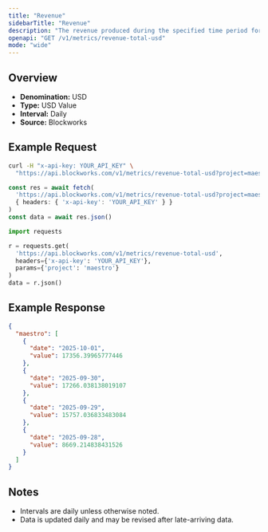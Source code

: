 ```yaml
---
title: "Revenue"
sidebarTitle: "Revenue"
description: "The revenue produced during the specified time period for given project."
openapi: "GET /v1/metrics/revenue-total-usd"
mode: "wide"
---
```


## Overview

- **Denomination:** USD
- **Type:** USD Value
- **Interval:** Daily
- **Source:** Blockworks

## Example Request

<CodeGroup>

```bash cURL
curl -H "x-api-key: YOUR_API_KEY" \
  "https://api.blockworks.com/v1/metrics/revenue-total-usd?project=maestro"
```

```typescript TypeScript
const res = await fetch(
  'https://api.blockworks.com/v1/metrics/revenue-total-usd?project=maestro',
  { headers: { 'x-api-key': 'YOUR_API_KEY' } }
)
const data = await res.json()
```

```python Python
import requests

r = requests.get(
  'https://api.blockworks.com/v1/metrics/revenue-total-usd',
  headers={'x-api-key': 'YOUR_API_KEY'},
  params={'project': 'maestro'}
)
data = r.json()
```

</CodeGroup>

## Example Response

```json
{
  "maestro": [
    {
      "date": "2025-10-01",
      "value": 17356.39965777446
    },
    {
      "date": "2025-09-30",
      "value": 17266.038138019107
    },
    {
      "date": "2025-09-29",
      "value": 15757.036833483084
    },
    {
      "date": "2025-09-28",
      "value": 8669.214838431526
    }
  ]
}
```

## Notes
- Intervals are daily unless otherwise noted.
- Data is updated daily and may be revised after late-arriving data.